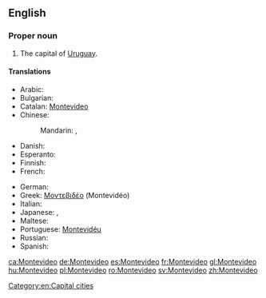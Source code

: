 ==English==
{{wikipedia}}

===Proper noun===
{{en-proper noun}}

# The capital of [[Uruguay]].

====Translations====
{{trans-top|capital of Uruguay}}
* Arabic: {{t-|ar|مونتيفيديو|m|tr=muntifiidyu}}
* Bulgarian: {{t-|bg|Монтевидео|tr=Montevidéo}}
* Catalan: [[#Catalan|Montevideo]]
* Chinese:
*: Mandarin: {{t|cmn|蒙得維的亞|sc=Hani}},  {{t|cmn|蒙得维的亚|tr=Mēngdéwéidíyà|sc=Hani}}
* Danish: {{t|da|Montevideo}}
* Esperanto: {{t-|eo|Montevideo|xs=Esperanto}}
* Finnish: {{t-|fi|Montevideo}}
* French: {{t+|fr|Montevideo|m}}
{{trans-mid}}
* German: {{t+|de|Montevideo|n}}
* Greek: [[Μοντεβιδέο]] (Montevidéo)
* Italian: {{t-|it|Montevideo}}
* Japanese: {{t-|ja|モンテヴィデオ|tr=Montevideo}},  {{t-|ja|モンテビデオ|tr=Montebideo}}
* Maltese: {{t-|mt|Montevideo|xs=Maltese}}
* Portuguese: [[Montevidéu]]
* Russian: {{t-|ru|Монтевидео|m|tr=Montevidéo}} {{qualifier|indeclinable}}
* Spanish: {{t+|es|Montevideo}}
{{trans-bottom}}

[[Category:en:Capital cities]]

[[ca:Montevideo]]
[[de:Montevideo]]
[[es:Montevideo]]
[[fr:Montevideo]]
[[gl:Montevideo]]
[[hu:Montevideo]]
[[pl:Montevideo]]
[[ro:Montevideo]]
[[sv:Montevideo]]
[[zh:Montevideo]]